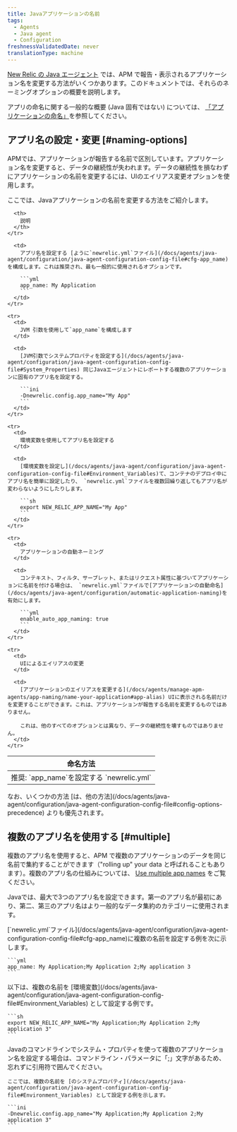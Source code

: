 ```yaml
---
title: Javaアプリケーションの名前
tags:
  - Agents
  - Java agent
  - Configuration
freshnessValidatedDate: never
translationType: machine
---
```


[New Relic の Java エージェント](/docs/agents/java-agent/getting-started/introduction-new-relic-java) では、APM で報告・表示されるアプリケーション名を変更する方法がいくつかあります。このドキュメントでは、それらのネーミングオプションの概要を説明します。

<InlinePopover type="apm" />アプリの命名に関する一般的な概要 (Java 固有ではない) については、 [「アプリケーションの命名」](/docs/agents/manage-apm-agents/app-naming/name-your-application)を参照してください。

## アプリ名の設定・変更 [#naming-options]

APMでは、アプリケーションが報告する名前で区別しています。アプリケーション名を変更すると、データの継続性が失われます。データの継続性を損なわずにアプリケーションの名前を変更するには、UIのエイリアス変更オプションを使用します。

ここでは、Javaアプリケーションの名前を変更する方法をご紹介します。

<table>
  <thead>
    <tr>
      <th style={{ width: "200px" }}>
        命名方法
      </th>

      <th>
        説明
      </th>
    </tr>
  </thead>

  <tbody>
    <tr>
      <td>
        推奨: `app_name`を設定する `newrelic.yml`
      </td>

      <td>
        アプリ名を設定する [ように`newrelic.yml`ファイル](/docs/agents/java-agent/configuration/java-agent-configuration-config-file#cfg-app_name)を構成します。これは推奨され、最も一般的に使用されるオプションです。

        ```yml
        app_name: My Application
        ```
      </td>
    </tr>

    <tr>
      <td>
        JVM 引数を使用して`app_name`を構成します
      </td>

      <td>
        [JVM引数でシステムプロパティを設定する](/docs/agents/java-agent/configuration/java-agent-configuration-config-file#System_Properties) 同じJavaエージェントにレポートする複数のアプリケーションに固有のアプリ名を設定する。

        ```ini
        -Dnewrelic.config.app_name="My App"
        ```
      </td>
    </tr>

    <tr>
      <td>
        環境変数を使用してアプリ名を設定する
      </td>

      <td>
        [環境変数を設定し](/docs/agents/java-agent/configuration/java-agent-configuration-config-file#Environment_Variables)て、コンテナのデプロイ中にアプリ名を簡単に設定したり、 `newrelic.yml`ファイルを複数回繰り返してもアプリ名が変わらないようにしたりします。

        ```sh
        export NEW_RELIC_APP_NAME="My App"
        ```
      </td>
    </tr>

    <tr>
      <td>
        アプリケーションの自動ネーミング
      </td>

      <td>
        コンテキスト、フィルタ、サーブレット、またはリクエスト属性に基づいてアプリケーションに名前を付ける場合は、 `newrelic.yml`ファイルで[アプリケーションの自動命名](/docs/agents/java-agent/configuration/automatic-application-naming)を有効にします。

        ```yml
        enable_auto_app_naming: true
        ```
      </td>
    </tr>

    <tr>
      <td>
        UIによるエイリアスの変更
      </td>

      <td>
        [アプリケーションのエイリアスを変更する](/docs/agents/manage-apm-agents/app-naming/name-your-application#app-alias) UIに表示される名前だけを変更することができます。これは、アプリケーションが報告する名前を変更するものではありません。

        これは、他のすべてのオプションとは異なり、データの継続性を壊すものではありません。
      </td>
    </tr>
  </tbody>
</table>

<Callout variant="tip">
  なお、いくつかの方法 [は、他の方法](/docs/agents/java-agent/configuration/java-agent-configuration-config-file#config-options-precedence) よりも優先されます。
</Callout>

## 複数のアプリ名を使用する [#multiple]

複数のアプリ名を使用すると、APM で複数のアプリケーションのデータを同じ名前で集約することができます（&quot;rolling up&quot; your data と呼ばれることもあります）。複数のアプリ名の仕組みについては、 [Use multiple app names](/docs/agents/manage-apm-agents/app-naming/use-multiple-names-app) をご覧ください。

Javaでは、最大で3つのアプリ名を設定できます。第一のアプリ名が最初にあり、第二、第三のアプリ名はより一般的なデータ集約のカテゴリーに使用されます。

<CollapserGroup>
  <Collapser id="example-yml" title="Java設定ファイル">
    [`newrelic.yml`ファイル](/docs/agents/java-agent/configuration/java-agent-configuration-config-file#cfg-app_name)に複数の名前を設定する例を次に示します。

    ```yml
    app_name: My Application;My Application 2;My application 3
    ```
  </Collapser>

  <Collapser id="example-env" title="Java環境変数">
    以下は、複数の名前を [環境変数](/docs/agents/java-agent/configuration/java-agent-configuration-config-file#Environment_Variables) として設定する例です。

    ```sh
    export NEW_RELIC_APP_NAME="My Application;My Application 2;My application 3"
    ```
  </Collapser>

  <Collapser id="example-sysprop" title="システムプロパティ">
    <Callout variant="important">
      Javaのコマンドラインでシステム・プロパティを使って複数のアプリケーション名を設定する場合は、コマンドライン・パラメータに「;」文字があるため、忘れずに引用符で囲んでください。
    </Callout>

    ここでは、複数の名前を [のシステムプロパティ](/docs/agents/java-agent/configuration/java-agent-configuration-config-file#Environment_Variables) として設定する例を示します。

    ```ini
    -Dnewrelic.config.app_name="My Application;My Application 2;My application 3"
    ```
  </Collapser>
</CollapserGroup>